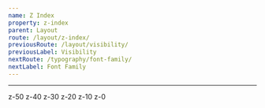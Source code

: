 ```yaml
---
name: Z Index
property: z-index
parent: Layout
route: /layout/z-index/
previousRoute: /layout/visibility/
previousLabel: Visibility
nextRoute: /typography/font-family/
nextLabel: Font Family
---
```


<UtilityInfo pattern="z-{level}" themeProperty="zIndex" />

---

<Box className="relative h-48">
  <Box className="shadow-lg overflow-hidden w-1/3 h-24 bg-gray-700 rounded absolute z-50 flex items-end font-mono text-xs">
    <Box
      className="flex-grow text-right text-gray-100 p-1"
      style={{ backgroundColor: "rgba(0,0,0,.12)" }}
    >
      z-50
    </Box>
  </Box>
  <Box
    style={{ marginLeft: "20%", transform: "translateX(-20%)" }}
    className="shadow-lg overflow-hidden w-1/3 h-24 bg-gray-600 rounded absolute mt-4 z-40 flex items-end font-mono text-xs"
  >
    <Box
      className="flex-grow text-right text-gray-100 p-1"
      style={{ backgroundColor: "rgba(0,0,0,.12)" }}
    >
      z-40
    </Box>
  </Box>
  <Box
    style={{ marginLeft: "40%", transform: "translateX(-40%)" }}
    className="shadow-lg overflow-hidden w-1/3 h-24 bg-gray-500 rounded absolute mt-8 z-30 flex items-end font-mono text-xs"
  >
    <Box
      className="flex-grow text-right text-gray-100 p-1"
      style={{ backgroundColor: "rgba(0,0,0,.12)" }}
    >
      z-30
    </Box>
  </Box>
  <Box
    style={{ marginLeft: "60%", transform: "translateX(-60%)" }}
    className="shadow-lg overflow-hidden w-1/3 h-24 bg-gray-400 rounded absolute mt-12 z-20 flex items-end font-mono text-xs"
  >
    <Box
      className="flex-grow text-right text-gray-100 p-1"
      style={{ backgroundColor: "rgba(0,0,0,.12)" }}
    >
      z-20
    </Box>
  </Box>
  <Box
    style={{ marginLeft: "80%", transform: "translateX(-80%)" }}
    className="shadow-lg overflow-hidden w-1/3 h-24 bg-gray-300 rounded absolute mt-16 z-10 flex items-end font-mono text-xs"
  >
    <Box
      className="flex-grow text-right text-gray-900 p-1"
      style={{ backgroundColor: "rgba(255,255,255,.26)" }}
    >
      z-10
    </Box>
  </Box>
  <Box
    style={{ right: "0" }}
    className="shadow-lg overflow-hidden w-1/3 h-24 bg-gray-100 rounded absolute mt-20 z-0 flex items-end font-mono text-xs"
  >
    <Box
      className="flex-grow text-right text-gray-900 p-1"
      style={{ backgroundColor: "rgba(255,255,255,.54)" }}
    >
      z-0
    </Box>
  </Box>
</Box>
